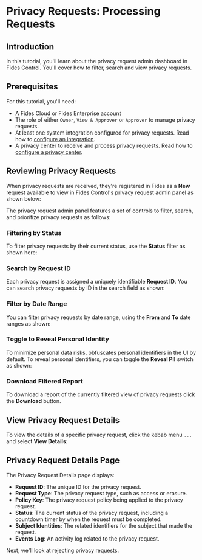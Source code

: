 
# Privacy Requests: Processing Requests

<TutorialKey duration="4" product="Fides" topic="Privacy Requests" interactive="true"/>

## Introduction
In this tutorial, you'll learn about the privacy request admin dashboard in Fides Control.  You'll cover how to filter, search and view privacy requests.

## Prerequisites

For this tutorial, you'll need:

* A Fides Cloud or Fides Enterprise account
* The role of either `Owner`, `View & Approver` or `Approver` to manage privacy requests.
* At least one system integration configured for privacy requests. Read how to [configure an integration](/docs/docs/tutorials/privacy-requests-configuration/integrations).
* A privacy center to receive and process privacy requests. Read how to [configure a privacy center](/docs/docs/tutorials/consent-management-configuration/privacy-experiences/privacy-center).



## Reviewing Privacy Requests

When privacy requests are received, they're registered in Fides as a **New** request available to view in Fides Control's privacy request admin panel as shown below:

<Screenshot img="/assets/img/docs/docs/tutorials/privacy-requests-admin.gif" description="Fides Control Privacy Request Review Panel" />

The privacy request admin panel features a set of controls to filter, search, and prioritize privacy requests as follows:

### Filtering by Status

To filter privacy requests by their current status, use the **Status** filter as shown here:

<Screenshot img="/assets/img/docs/docs/tutorials/privacy-requests-status-filter.gif" description="Filter Privacy Requests by Status" mw="350" />

### Search by Request ID

Each privacy request is assigned a uniquely identifiable **Request ID**. You can search privacy requests by ID in the search field as shown:

<Screenshot img="/assets/img/docs/docs/tutorials/privacy-requests-search.gif" description="Search for Privacy Request by ID" mw="500" />

### Filter by Date Range

You can filter privacy requests by date range, using the **From** and **To** date ranges as shown:

<Screenshot img="/assets/img/docs/docs/tutorials/privacy-requests-dates.gif" description="Filter Privacy Requests by Date Range" mw="420" />

### Toggle to Reveal Personal Identity

To minimize personal data risks, obfuscates personal identifiers in the UI by default. To reveal personal identifiers, you can toggle the **Reveal PII** switch as shown:

<Screenshot img="/assets/img/docs/docs/tutorials/privacy-requests-toggle-pii.gif" description="Toggle on PII" mw="500" />

### Download Filtered Report

To download a report of the currently filtered view of privacy requests click the **Download** button.

<Screenshot img="/assets/img/docs/docs/tutorials/privacy-requests-download.gif" description="Download Privacy Request Report" mw="500" />

## View Privacy Request Details

To view the details of a specific privacy request, click the kebab menu `...` and select **View Details**:

<Screenshot img="/assets/img/docs/docs/tutorials/privacy-requests-view-details.gif" description="View Privacy Request Details" mw="500"/>

## Privacy Request Details Page

The Privacy Request Details page displays:
* **Request ID**: The unique ID for the privacy request.
* **Request Type**: The privacy request type, such as access or erasure.
* **Policy Key**: The privacy request policy being applied to the privacy request.
* **Status**: The current status of the privacy request, including a countdown timer by when the request must be completed.
* **Subject Identities**: The related identifiers for the subject that made the request.
* **Events Log**: An activity log related to the privacy request.

<Screenshot img="/assets/img/docs/docs/tutorials/privacy-requests-details.gif" description="Privacy Request Details Page"/>

Next, we'll look at rejecting privacy requests.